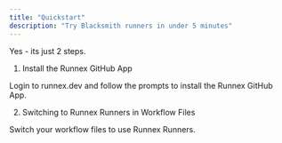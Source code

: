 ```yaml
---
title: "Quickstart"
description: "Try Blacksmith runners in under 5 minutes"
---
```


Yes - its just 2 steps.

1. Install the Runnex GitHub App

Login to runnex.dev and follow the prompts to install the Runnex GitHub App.

2. Switching to Runnex Runners in Workflow Files

Switch your workflow files to use Runnex Runners.
